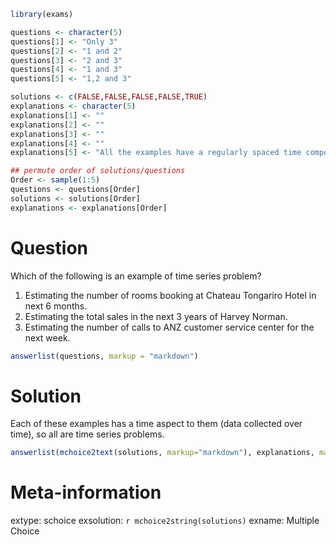 
```r
library(exams)

questions <- character(5)
questions[1] <- "Only 3"
questions[2] <- "1 and 2"
questions[3] <- "2 and 3"
questions[4] <- "1 and 3"
questions[5] <- "1,2 and 3"

solutions <- c(FALSE,FALSE,FALSE,FALSE,TRUE)
explanations <- character(5)
explanations[1] <- ""
explanations[2] <- ""
explanations[3] <- ""
explanations[4] <- ""
explanations[5] <- "All the examples have a regularly spaced time component."

## permute order of solutions/questions
Order <- sample(1:5)
questions <- questions[Order]
solutions <- solutions[Order]
explanations <- explanations[Order]  
```

Question
========
  
Which of the following is an example of time series problem?

1. Estimating the number of rooms booking at Chateau Tongariro Hotel in next 6 months.
2. Estimating the total sales in the next 3 years of Harvey Norman.
3. Estimating the number of calls to ANZ customer service center for the next week.

```r
answerlist(questions, markup = "markdown")
```

Solution
========

Each of these examples has a time aspect to them (data collected over time), so all are time series problems.

```r
answerlist(mchoice2text(solutions, markup="markdown"), explanations, markup = "markdown")
```

Meta-information
================
  
extype: schoice
exsolution: `r mchoice2string(solutions)`
exname: Multiple Choice

